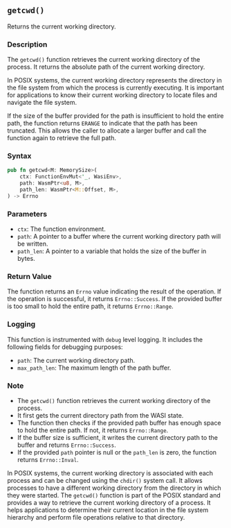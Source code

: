 ## `getcwd()`

Returns the current working directory.

### Description

The `getcwd()` function retrieves the current working directory of the process. It returns the absolute path of the current working directory.

In POSIX systems, the current working directory represents the directory in the file system from which the process is currently executing. It is important for applications to know their current working directory to locate files and navigate the file system.

If the size of the buffer provided for the path is insufficient to hold the entire path, the function returns `ERANGE` to indicate that the path has been truncated. This allows the caller to allocate a larger buffer and call the function again to retrieve the full path.

### Syntax

```rust
pub fn getcwd<M: MemorySize>(
    ctx: FunctionEnvMut<'_, WasiEnv>,
    path: WasmPtr<u8, M>,
    path_len: WasmPtr<M::Offset, M>,
) -> Errno
```

### Parameters

- `ctx`: The function environment.
- `path`: A pointer to a buffer where the current working directory path will be written.
- `path_len`: A pointer to a variable that holds the size of the buffer in bytes.

### Return Value

The function returns an `Errno` value indicating the result of the operation. If the operation is successful, it returns `Errno::Success`. If the provided buffer is too small to hold the entire path, it returns `Errno::Range`.

### Logging

This function is instrumented with `debug` level logging. It includes the following fields for debugging purposes:

- `path`: The current working directory path.
- `max_path_len`: The maximum length of the path buffer.

### Note

- The `getcwd()` function retrieves the current working directory of the process.
- It first gets the current directory path from the WASI state.
- The function then checks if the provided path buffer has enough space to hold the entire path. If not, it returns `Errno::Range`.
- If the buffer size is sufficient, it writes the current directory path to the buffer and returns `Errno::Success`.
- If the provided `path` pointer is null or the `path_len` is zero, the function returns `Errno::Inval`.

In POSIX systems, the current working directory is associated with each process and can be changed using the `chdir()` system call. It allows processes to have a different working directory from the directory in which they were started. The `getcwd()` function is part of the POSIX standard and provides a way to retrieve the current working directory of a process. It helps applications to determine their current location in the file system hierarchy and perform file operations relative to that directory.
